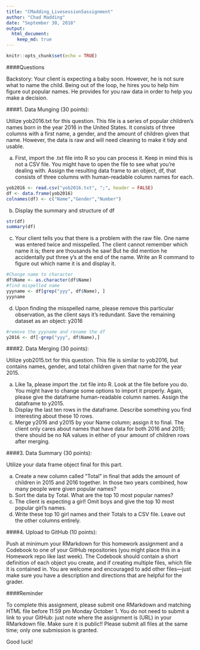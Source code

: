 ```yaml
---
title: "CMadding_Livesession5assignment"
author: "Chad Madding"
date: "September 30, 2018"
output:
  html_document:
    keep_md: true
---
```


```r
knitr::opts_chunk$set(echo = TRUE)
```

####Questions

   Backstory: Your client is expecting a baby soon.  However, he is not sure what to name the child.  Being out of the loop, he hires you to help him figure out popular names.  He provides for you raw data in order to help you make a decision.

####1.	Data Munging (30 points):
   
   Utilize yob2016.txt for this question. This file is a series of popular children’s names born in the year 2016 in the United States.  It consists of three columns with a first name, a gender, and the amount of children given that name.  However, the data is raw and will need cleaning to make it tidy and usable.

   a.	First, import the .txt file into R so you can process it. Keep in mind this is not a CSV file.  You might have to open the file to see what you’re dealing with.  Assign the resulting data frame to an object, df, that consists of three columns with human-readable column names for each.
```r
yob2016 <- read.csv("yob2016.txt", ";", header = FALSE)
df <- data.frame(yob2016)
colnames(df) <- c("Name","Gender","Number")
```
   
   
   b.	Display the summary and structure of df
```r
str(df)
summary(df)
```

   c.	Your client tells you that there is a problem with the raw file. One name was entered twice and misspelled.  The client cannot remember which name it is; there are thousands he saw! But he did mention he accidentally put three y’s at the end of the name.  Write an R command to figure out which name it is and display it.
```r
#Change name to character
df$Name <- as.character(df$Name)
#find mispelled name
yyyname <- df[grep("yyy", df$Name), ]
yyyname
```

   d.	Upon finding the misspelled name, please remove this particular observation, as the client says it’s redundant. Save the remaining dataset as an object: y2016
```r
#remove the yyyname and rename the df
y2016 <- df[-grep("yyy", df$Name),]
```


####2.	Data Merging (30 points):
   
   Utilize yob2015.txt for this question.  This file is similar to yob2016, but contains names, gender, and total children given that name for the year 2015.

   a.	Like 1a, please import the .txt file into R.  Look at the file before you do.  You might have to change some options to import it properly.  Again, please give the dataframe human-readable column names. Assign the dataframe to y2015.
   b.	Display the last ten rows in the dataframe.  Describe something you find interesting about these 10 rows.
   c.	Merge y2016 and y2015 by your Name column; assign it to final.  The client only cares about names that have data for both 2016 and 2015; there should be no NA values in either of your amount of children rows after merging.

####3.	Data Summary (30 points):

   Utilize your data frame object final for this part.

   a.	Create a new column called “Total” in final that adds the amount of children in 2015 and 2016 together.  In those two years combined, how many people were given popular names?
   b.	Sort the data by Total.  What are the top 10 most popular names?
   c.	The client is expecting a girl!  Omit boys and give the top 10 most popular girl’s names.
   d.	Write these top 10 girl names and their Totals to a CSV file.  Leave out the other columns entirely.
   
####4.	Upload to GitHub (10 points):

   Push at minimum your RMarkdown for this homework assignment and a Codebook to one of your GitHub repositories (you might place this in a Homework repo like last week).  The Codebook should contain a short definition of each object you create, and if creating multiple files, which file it is contained in.  You are welcome and encouraged to add other files—just make sure you have a description and directions that are helpful for the grader.
    
####Reminder

To complete this assignment, please submit one RMarkdown and matching HTML file before 11:59 pm Monday October 1.  You do not need to submit a link to your GitHub: just note where the assignment is (URL) in your RMarkdown file.  Make sure it is public!! Please submit all files at the same time; only one submission is granted.

Good luck!
